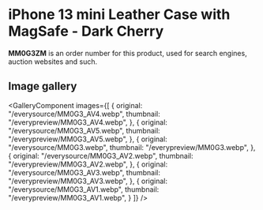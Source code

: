 
# iPhone 13 mini Leather Case with MagSafe - Dark Cherry

<Callout type='info' emoji='👉🏻'>**MM0G3ZM** is an order number for this product, used for search engines, auction websites and such.</Callout>

## Image gallery

<GalleryComponent
    images={[
      {
        original: "/everysource/MM0G3_AV4.webp",
        thumbnail: "/everypreview/MM0G3_AV4.webp",
      },
      {
        original: "/everysource/MM0G3_AV5.webp",
        thumbnail: "/everypreview/MM0G3_AV5.webp",
      },
      {
        original: "/everysource/MM0G3.webp",
        thumbnail: "/everypreview/MM0G3.webp",
      },
      {
        original: "/everysource/MM0G3_AV2.webp",
        thumbnail: "/everypreview/MM0G3_AV2.webp",
      },
      {
        original: "/everysource/MM0G3_AV3.webp",
        thumbnail: "/everypreview/MM0G3_AV3.webp",
      },
      {
        original: "/everysource/MM0G3_AV1.webp",
        thumbnail: "/everypreview/MM0G3_AV1.webp",
      }
    ]}
  />
